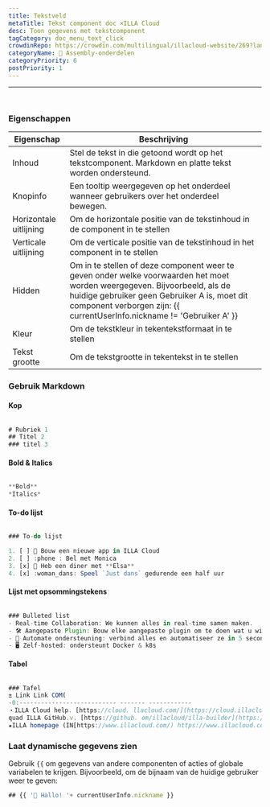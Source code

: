 ```yaml
---
title: Tekstveld
metaTitle: Tekst component doc ×ILLA Cloud
desc: Toon gegevens met tekstcomponent
tagCategory: doc_menu_text_click
crowdinRepo: https://crowdin.com/multilingual/illacloud-website/269?languages=nl&filter=basic&value=0
categoryName: 🧬 Assembly-onderdelen
categoryPriority: 6
postPriority: 1
---
```


* * *

## <h2 hidden>Tekst</h2>

<img src='https://cdn.illacloud.com/official-website/img/docs/assemble/text1.png' alt="" />

### Eigenschappen

| Eigenschap             | Beschrijving                                                                                                                                                                                                                                         |
| ---------------------- | ---------------------------------------------------------------------------------------------------------------------------------------------------------------------------------------------------------------------------------------------------- |
| Inhoud                 | Stel de tekst in die getoond wordt op het tekstcomponent. Markdown en platte tekst worden ondersteund.                                                                                                                                               |
| Knopinfo               | Een tooltip weergegeven op het onderdeel wanneer gebruikers over het onderdeel bewegen.                                                                                                                                                              |
| Horizontale uitlijning | Om de horizontale positie van de tekstinhoud in de component in te stellen                                                                                                                                                                           |
| Verticale uitlijning   | Om de verticale positie van de tekstinhoud in het component in te stellen                                                                                                                                                                            |
| Hidden                 | Om in te stellen of deze component weer te geven onder welke voorwaarden het moet worden weergegeven. Bijvoorbeeld, als de huidige gebruiker geen Gebruiker A is, moet dit component verborgen zijn: {{ currentUserInfo.nickname != 'Gebruiker A' }} |
| Kleur                  | Om de tekstkleur in tekentekstformaat in te stellen                                                                                                                                                                                                  |
| Tekst grootte          | Om de tekstgrootte in tekentekst in te stellen                                                                                                                                                                                                       |

### Gebruik Markdown

#### Kop

<img src='https://cdn.illacloud.com/official-website/img/docs/assemble/text2.png' alt="" />

```jsx
# Rubriek 1
## Titel 2
### titel 3
```

#### Bold & Italics

<img src='https://cdn.illacloud.com/official-website/img/docs/assemble/text3.png' alt="" />

```jsx
**Bold**
*Italics*
```

#### To-do lijst

<img src='https://cdn.illacloud.com/official-website/img/docs/assemble/text4.png' alt="" />

```jsx
### To-do lijst

1. [ ] 🚀 Bouw een nieuwe app in ILLA Cloud
2. [ ] :phone : Bel met Monica
3. [x] 🍷 Heb een diner met **Elsa**
4. [x] :woman_dans: Speel `Just dans` gedurende een half uur
```

#### Lijst met opsommingstekens

<img src='https://cdn.illacloud.com/official-website/img/docs/assemble/text5.png' alt="" />

```jsx
### Bulleted list
- Real-time Collaboration: We kunnen alles in real-time samen maken.
- 🛠️ Aangepaste Plugin: Bouw elke aangepaste plugin om te doen wat u wilt.
- 🤖 Automate ondersteuning: verbind alles en automatiseer ze in 5 seconden.
- 🖥️ Zelf-hosted: ondersteunt Docker & k8s
```

#### Tabel

<img src='https://cdn.illacloud.com/official-website/img/docs/assemble/text6.png' alt="" />

```jsx
### Tafel
± Link Link COM(
-0:--------------------------- ------- ------------
・ILLA Cloud help. [https://cloud. llacloud.com/](https://cloud.illacloud.com/) · Build apps op ILLA Cloud×
quad ILLA GitHub.v. [https://github. om/illacloud/illa-builder](https://github.com/illacloud/illa-builder) $\\qStar ons op GitHubleast
★ILLA homepage (IN[https://www.illacloud.com/) https://www.illacloud.com/) EnvironLA Cloud Offical website
```

### Laat dynamische gegevens zien

Gebruik `{{` om gegevens van andere componenten of acties of globale variabelen te krijgen. Bijvoorbeeld, om de bijnaam van de huidige gebruiker weer te geven:

```jsx
## {{ '👋 Hallo! '+ currentUserInfo.nickname }}
```
